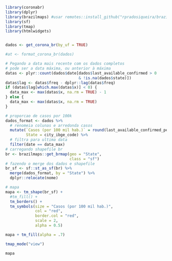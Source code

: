 ```r

library(coronabr)
library(dplyr)
library(brazilmaps) #usar remotes::install_github("rpradosiqueira/brazilmaps")
library(sf)
library(tmap)
library(htmlwidgets)


dados <- get_corona_br(by_uf = TRUE)

#at <- format_corona_br(dados)

# Pegando a data mais recente com os dados completos
# pode ser a data máxima, ou anterior à máxima
datas <- plyr::count(dados$date[dados$last_available_confirmed > 0 
                                & !is.na(dados$state)])
datas$lag <- datas$freq - dplyr::lag(datas$freq)
if (datas$lag[which.max(datas$x)] < 0) {
  data_max <- max(datas$x, na.rm = TRUE) - 1
} else {
  data_max <- max(datas$x, na.rm = TRUE)
}

# proporcao de casos por 100k
dados_format <- dados %>%
  # renomeia colunas e arredonda casos
  mutate(`Casos (por 100 mil hab.)` = round(last_available_confirmed_per_100k_inhabitants),
         State = city_ibge_code) %>%
  # filtra para ultima data
  filter(date == data_max) 
# carregando shapefile br
br <- brazilmaps::get_brmap(geo = "State",
                            class = "sf")
# fazendo o merge dos dados e shapefile
br_sf <- sf::st_as_sf(br) %>%
  merge(dados_format, by = "State") %>% 
  dplyr::relocate(nome)

# mapa
mapa <- tm_shape(br_sf) +
  #tm_fill() +
  tm_borders() +
  tm_symbols(size = "Casos (por 100 mil hab.)",
             col = "red",
             border.col = "red",
             scale = 2,
             alpha = 0.5)

mapa + tm_fill(alpha = .7)

tmap_mode("view")

mapa

```

